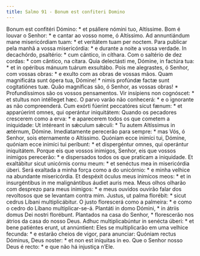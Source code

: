 ```yaml
---
title: Salmo 91 - Bonum est confiteri Domino
---
```


<div class="grid grid-cols-2 gap-5">
  <span class="col-6 dropcaps text-justify">
    Bonum est confitéri Dómino: * et psállere nómini tuo, Altíssime.
  </span>
  <span class="col-6 dropcaps text-justify">
    Bom é louvar o Senhor: * e cantar ao vosso nome, ó Altíssimo.
  </span>
  <span class="col-6 text-justify">
    Ad annuntiándum mane misericórdiam tuam: * et veritátem tuam per noctem.
  </span>
  <span class="col-6 text-justify">
    Para publicar pela manhã a vossa misericórdia: * e durante a noite a vossa
    verdade.
  </span>
  <span class="col-6 text-justify">
    In decachórdo, psaltério: * cum cántico, in cíthara.
  </span>
  <span class="col-6 text-justify">
    Com o saltério de dez cordas: * com cântico, na cítara.
  </span>
  <span class="col-6 text-justify">
    Quia delectásti me, Dómine, in factúra tua: * et in opéribus mánuum tuárum
    exsultábo.
  </span>
  <span class="col-6 text-justify">
    Pois me alegrastes, ó Senhor, com vossas obras: * e exulto com as obras de
    vossas mãos.
  </span>
  <span class="col-6 text-justify">
    Quam magnificáta sunt ópera tua, Dómine! * nimis profúndæ factæ sunt
    cogitatiónes tuæ.
  </span>
  <span class="col-6 text-justify">
    Quão magníficas são, ó Senhor, as vossas obras! * Profundíssimos são os
    vossos pensamentos.
  </span>
  <span class="col-6 text-justify">
    Vir insípiens non cognóscet: * et stultus non intélleget hæc.
  </span>
  <span class="col-6 text-justify">
    O parvo varão não conhecerá: * e o ignorante as não compreenderá.
  </span>
  <span class="col-6 text-justify">
    Cum exórti fúerint peccatóres sicut fænum: * et apparúerint omnes, qui
    operántur iniquitátem:
  </span>
  <span class="col-6 text-justify">
    Quando os pecadores crescerem como a erva: * e aparecerem todos os que
    cometem a iniquidade:
  </span>
  <span class="col-6 text-justify">
    Ut intéreant in sǽculum sǽculi: * Tu autem Altíssimus in ætérnum, Dómine.
  </span>
  <span class="col-6 text-justify">
    Imediatamente perecerão para sempre: * mas Vós, ó Senhor, sois eternamente o
    Altíssimo.
  </span>
  <span class="col-6 text-justify">
    Quóniam ecce inimíci tui, Dómine, quóniam ecce inimíci tui períbunt: * et
    dispergéntur omnes, qui operántur iniquitátem.
  </span>
  <span class="col-6 text-justify">
    Porque eis que vossos inimigos, Senhor, eis que vossos inimigos perecerão: *
    e dispersados todos os que praticam a iniquidade.
  </span>
  <span class="col-6 text-justify">
    Et exaltábitur sicut unicórnis cornu meum: * et senéctus mea in misericórdia
    úberi.
  </span>
  <span class="col-6 text-justify">
    Será exaltada a minha força como a do unicórnio: * e minha velhice na
    abundante misericórdia.
  </span>
  <span class="col-6 text-justify">
    Et despéxit óculus meus inimícos meos: * et in insurgéntibus in me
    malignántibus áudiet auris mea.
  </span>
  <span class="col-6 text-justify">
    Meus olhos olharão com desprezo para meus inimigos: * e meus ouvidos ouvirão
    falar dos revoltosos que se levantam contra mim.
  </span>
  <span class="col-6 text-justify">
    Justus, ut palma florébit: * sicut cedrus Líbani multiplicábitur.
  </span>
  <span class="col-6 text-justify">
    O justo florescerá como a palmeira: * e como o cedro do Líbano
    multiplicar-se-á.
  </span>
  <span class="col-6 text-justify">
    Plantáti in domo Dómini, * in átriis domus Dei nostri florébunt.
  </span>
  <span class="col-6 text-justify">
    Plantados na casa do Senhor, * florescerão nos átrios da casa do nosso Deus.
  </span>
  <span class="col-6 text-justify">
    Adhuc multiplicabúntur in senécta úberi: * et bene patiéntes erunt, ut
    annúntient:
  </span>
  <span class="col-6 text-justify">
    Eles se multiplicarão em uma velhice fecunda: * e estarão cheios de vigor,
    para anunciar:
  </span>
  <span class="col-6 text-justify">
    Quóniam rectus Dóminus, Deus noster: * et non est iníquitas in eo.
  </span>
  <span class="col-6 text-justify">
    Que o Senhor nosso Deus é recto: * e que não há injustiça n’Ele.
  </span>
</div>
